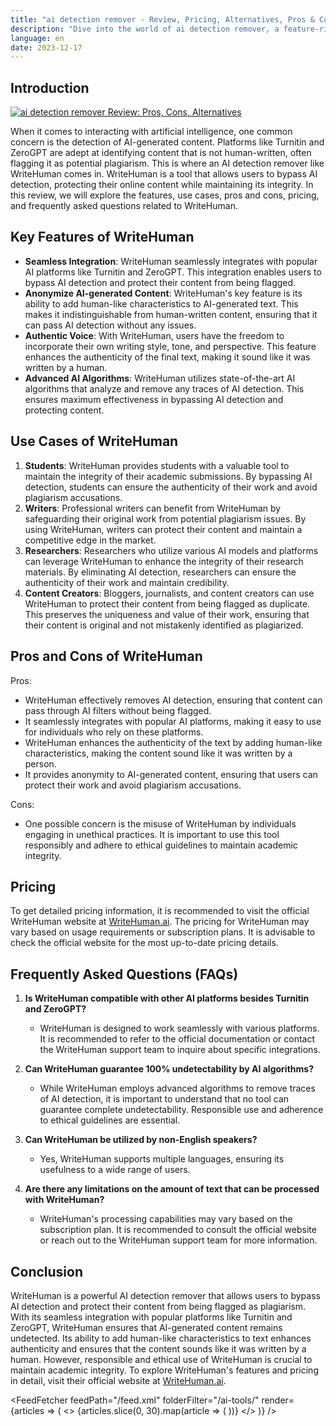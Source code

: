 ```yaml
---
title: "ai detection remover - Review, Pricing, Alternatives, Pros & Cons"
description: "Dive into the world of ai detection remover, a feature-rich AI tool. Learn about its features, pricing, and how it's making an impact. Don't miss out!"
language: en
date: 2023-12-17
---
```

        
## Introduction


<BlogHeader />


[![ai detection remover Review: Pros, Cons, Alternatives](/ai-tools/ai-detection-remover.png)](https://writehuman.ai/)



When it comes to interacting with artificial intelligence, one common concern is the detection of AI-generated content. Platforms like Turnitin and ZeroGPT are adept at identifying content that is not human-written, often flagging it as potential plagiarism. This is where an AI detection remover like WriteHuman comes in. WriteHuman is a tool that allows users to bypass AI detection, protecting their online content while maintaining its integrity. In this review, we will explore the features, use cases, pros and cons, pricing, and frequently asked questions related to WriteHuman.

## Key Features of WriteHuman

- **Seamless Integration**: WriteHuman seamlessly integrates with popular AI platforms like Turnitin and ZeroGPT. This integration enables users to bypass AI detection and protect their content from being flagged.
- **Anonymize AI-generated Content**: WriteHuman's key feature is its ability to add human-like characteristics to AI-generated text. This makes it indistinguishable from human-written content, ensuring that it can pass AI detection without any issues.
- **Authentic Voice**: With WriteHuman, users have the freedom to incorporate their own writing style, tone, and perspective. This feature enhances the authenticity of the final text, making it sound like it was written by a human.
- **Advanced AI Algorithms**: WriteHuman utilizes state-of-the-art AI algorithms that analyze and remove any traces of AI detection. This ensures maximum effectiveness in bypassing AI detection and protecting content.

## Use Cases of WriteHuman

1. **Students**: WriteHuman provides students with a valuable tool to maintain the integrity of their academic submissions. By bypassing AI detection, students can ensure the authenticity of their work and avoid plagiarism accusations.
2. **Writers**: Professional writers can benefit from WriteHuman by safeguarding their original work from potential plagiarism issues. By using WriteHuman, writers can protect their content and maintain a competitive edge in the market.
3. **Researchers**: Researchers who utilize various AI models and platforms can leverage WriteHuman to enhance the integrity of their research materials. By eliminating AI detection, researchers can ensure the authenticity of their work and maintain credibility.
4. **Content Creators**: Bloggers, journalists, and content creators can use WriteHuman to protect their content from being flagged as duplicate. This preserves the uniqueness and value of their work, ensuring that their content is original and not mistakenly identified as plagiarized.

## Pros and Cons of WriteHuman

Pros:
- WriteHuman effectively removes AI detection, ensuring that content can pass through AI filters without being flagged.
- It seamlessly integrates with popular AI platforms, making it easy to use for individuals who rely on these platforms.
- WriteHuman enhances the authenticity of the text by adding human-like characteristics, making the content sound like it was written by a person.
- It provides anonymity to AI-generated content, ensuring that users can protect their work and avoid plagiarism accusations.

Cons:
- One possible concern is the misuse of WriteHuman by individuals engaging in unethical practices. It is important to use this tool responsibly and adhere to ethical guidelines to maintain academic integrity.

## Pricing

To get detailed pricing information, it is recommended to visit the official WriteHuman website at [WriteHuman.ai](https://writehuman.ai/). The pricing for WriteHuman may vary based on usage requirements or subscription plans. It is advisable to check the official website for the most up-to-date pricing details.

## Frequently Asked Questions (FAQs)

1. **Is WriteHuman compatible with other AI platforms besides Turnitin and ZeroGPT?**
   - WriteHuman is designed to work seamlessly with various platforms. It is recommended to refer to the official documentation or contact the WriteHuman support team to inquire about specific integrations.

2. **Can WriteHuman guarantee 100% undetectability by AI algorithms?**
   - While WriteHuman employs advanced algorithms to remove traces of AI detection, it is important to understand that no tool can guarantee complete undetectability. Responsible use and adherence to ethical guidelines are essential.

3. **Can WriteHuman be utilized by non-English speakers?**
   - Yes, WriteHuman supports multiple languages, ensuring its usefulness to a wide range of users.

4. **Are there any limitations on the amount of text that can be processed with WriteHuman?**
   - WriteHuman's processing capabilities may vary based on the subscription plan. It is recommended to consult the official website or reach out to the WriteHuman support team for more information.

## Conclusion

WriteHuman is a powerful AI detection remover that allows users to bypass AI detection and protect their content from being flagged as plagiarism. With its seamless integration with popular platforms like Turnitin and ZeroGPT, WriteHuman ensures that AI-generated content remains undetected. Its ability to add human-like characteristics to text enhances authenticity and ensures that the content sounds like it was written by a human. However, responsible and ethical use of WriteHuman is crucial to maintain academic integrity. To explore WriteHuman's features and pricing in detail, visit their official website at [WriteHuman.ai](https://writehuman.ai/).


<AdComponent />


<FeedFetcher feedPath="/feed.xml" folderFilter="/ai-tools/" render={articles => (
    <>
        <Cards>
            {articles.slice(0, 30).map(article => (
                <Card key={article.link} title={article.title} href={article.link} />
            ))}
        </Cards>
    </>
)} />

